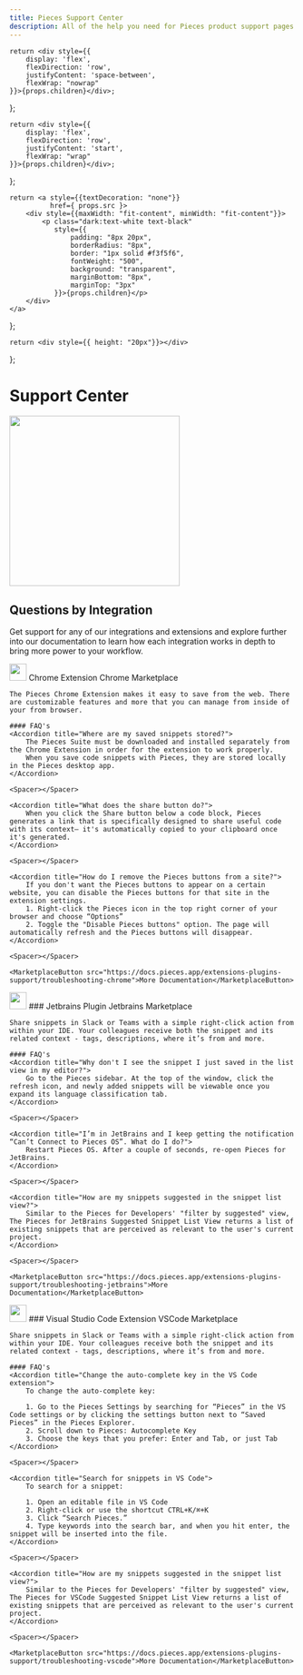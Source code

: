 ```yaml
---
title: Pieces Support Center
description: All of the help you need for Pieces product support pages. FAQs and articles and more. Contact our Support team for help.
---
```


    return <div style={{
        display: 'flex',
        flexDirection: 'row',
        justifyContent: 'space-between',
        flexWrap: "nowrap"
    }}>{props.children}</div>;
};

    return <div style={{
        display: 'flex',
        flexDirection: 'row',
        justifyContent: 'start',
        flexWrap: "wrap"
    }}>{props.children}</div>;
};

    return <a style={{textDecoration: "none"}}
              href={ props.src }>
        <div style={{maxWidth: "fit-content", minWidth: "fit-content"}}>
            <p class="dark:text-white text-black"
               style={{
                   padding: "8px 20px",
                   borderRadius: "8px",
                   border: "1px solid #f3f5f6",
                   fontWeight: "500",
                   background: "transparent",
                   marginBottom: "8px",
                   marginTop: "3px"
               }}>{props.children}</p>
        </div>
    </a>
};

    return <div style={{ height: "20px"}}></div>
};

<style>
    h3 {

}
</style>

<link rel="canonical" href="https://code.pieces.app/support" />

# Support Center

<Image height="300px" width="300px" src="https://assets.website-files.com/6143afec68f55570f449ef97/63349265603dbf9fead4ad8a_support-opt.png"></Image>

## Questions by Integration

Get support for any of our integrations and extensions and explore further into our documentation to learn how each integration works
in depth to bring more power to your workflow.

<Accordion defaultOpen title="Chrome">
    <GridFlexSpaceBetweenRow>
        <GridFlexRow>
            <Image width="30px" src={"/assets/logos/chrome_logo.png"} />
            <Heading type="h3" style={{ marginTop: "16px", marginLeft: "8px" }}>Chrome Extension</Heading>
        </GridFlexRow>
        <GridFlexRow>
            <MarketplaceButton src="https://chrome.google.com/webstore/detail/pieces-save-code-snippets/igbgibhbfonhmjlechmeefimncpekepm">Chrome Marketplace</MarketplaceButton>
        </GridFlexRow>
    </GridFlexSpaceBetweenRow>

    The Pieces Chrome Extension makes it easy to save from the web. There are customizable features and more that you can manage from inside of your from browser.

    #### FAQ's
    <Accordion title="Where are my saved snippets stored?">
        The Pieces Suite must be downloaded and installed separately from the Chrome Extension in order for the extension to work properly.
        When you save code snippets with Pieces, they are stored locally in the Pieces desktop app.
    </Accordion>

    <Spacer></Spacer>

    <Accordion title="What does the share button do?">
        When you click the Share button below a code block, Pieces generates a link that is specifically designed to share useful code with its context— it's automatically copied to your clipboard once it's generated.
    </Accordion>

    <Spacer></Spacer>

    <Accordion title="How do I remove the Pieces buttons from a site?">
        If you don't want the Pieces buttons to appear on a certain website, you can disable the Pieces buttons for that site in the extension settings.
        1. Right-click the Pieces icon in the top right corner of your browser and choose “Options”
        2. Toggle the "Disable Pieces buttons" option. The page will automatically refresh and the Pieces buttons will disappear.
    </Accordion>

    <Spacer></Spacer>

    <MarketplaceButton src="https://docs.pieces.app/extensions-plugins-support/troubleshooting-chrome">More Documentation</MarketplaceButton>

</Accordion>

<Spacer></Spacer>

<Accordion title="Jetbrains">
    <GridFlexSpaceBetweenRow>
        <GridFlexRow>
            <Image width="30px" src={"/assets/logos/jetbrains_logo.png"} />
            ### Jetbrains Plugin
        </GridFlexRow>
        <GridFlexRow>
            <MarketplaceButton src="https://plugins.jetbrains.com/plugin/17328-pieces--save-search-share--reuse-code-snippets">Jetbrains Marketplace</MarketplaceButton>
        </GridFlexRow>
    </GridFlexSpaceBetweenRow>

    Share snippets in Slack or Teams with a simple right-click action from within your IDE. Your colleagues receive both the snippet and its related context - tags, descriptions, where it’s from and more.

    #### FAQ's
    <Accordion title="Why don't I see the snippet I just saved in the list view in my editor?">
        Go to the Pieces sidebar. At the top of the window, click the refresh icon, and newly added snippets will be viewable once you expand its language classification tab.
    </Accordion>

    <Spacer></Spacer>

    <Accordion title="I’m in JetBrains and I keep getting the notification “Can’t Connect to Pieces OS”. What do I do?">
        Restart Pieces OS. After a couple of seconds, re-open Pieces for JetBrains.
    </Accordion>

    <Spacer></Spacer>

    <Accordion title="How are my snippets suggested in the snippet list view?">
        Similar to the Pieces for Developers' "filter by suggested" view, The Pieces for JetBrains Suggested Snippet List View returns a list of existing snippets that are perceived as relevant to the user's current project.
    </Accordion>

    <Spacer></Spacer>

    <MarketplaceButton src="https://docs.pieces.app/extensions-plugins-support/troubleshooting-jetbrains">More Documentation</MarketplaceButton>
</Accordion>

<Spacer></Spacer>

<Accordion title="VSCode">
    <GridFlexSpaceBetweenRow>
        <GridFlexRow>
            <Image width="30px" src={"/assets/logos/vscode_logo.png"} />
            ### Visual Studio Code Extension
        </GridFlexRow>
        <GridFlexRow>
            <MarketplaceButton src="https://marketplace.visualstudio.com/items?itemName=MeshIntelligentTechnologiesInc.pieces-vscode">VSCode Marketplace</MarketplaceButton>
        </GridFlexRow>
    </GridFlexSpaceBetweenRow>

    Share snippets in Slack or Teams with a simple right-click action from within your IDE. Your colleagues receive both the snippet and its related context - tags, descriptions, where it’s from and more.

    #### FAQ's
    <Accordion title="Change the auto-complete key in the VS Code extension">
        To change the auto-complete key:

        1. Go to the Pieces Settings by searching for “Pieces” in the VS Code settings or by clicking the settings button next to “Saved Pieces” in the Pieces Explorer.
        2. Scroll down to Pieces: Autocomplete Key
        3. Choose the keys that you prefer: Enter and Tab, or just Tab
    </Accordion>

    <Spacer></Spacer>

    <Accordion title="Search for snippets in VS Code">
        To search for a snippet:

        1. Open an editable file in VS Code
        2. Right-click or use the shortcut CTRL+K/⌘+K
        3. Click “Search Pieces.”
        4. Type keywords into the search bar, and when you hit enter, the snippet will be inserted into the file.
    </Accordion>

    <Spacer></Spacer>

    <Accordion title="How are my snippets suggested in the snippet list view?">
        Similar to the Pieces for Developers' "filter by suggested" view, The Pieces for VSCode Suggested Snippet List View returns a list of existing snippets that are perceived as relevant to the user's current project.
    </Accordion>

    <Spacer></Spacer>

    <MarketplaceButton src="https://docs.pieces.app/extensions-plugins-support/troubleshooting-vscode">More Documentation</MarketplaceButton>
</Accordion>
